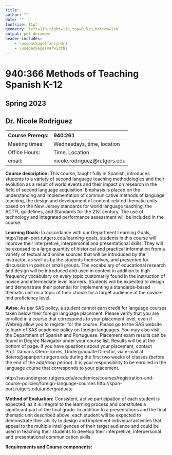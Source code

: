 ```yaml
---
title:
author: ""
date: ""
fontsize: 11pt
geometry: left=1in,right=1in,top=0.5in,bottom=1in
output: pdf_document
header-includes:
    - \usepackage{fancyhdr}
    - \usepackage{varwidth}
---
```


\pagestyle{fancyplain}
\lhead{}
\chead{\includegraphics[width=.3\textwidth]{RUheader.png}}
\rhead{}
\lfoot{}
\cfoot{\thepage}
\rfoot{}
\fancyheadoffset{0.5in}
\renewcommand{\headrulewidth}{0pt}

\phantom{.}

\vspace{.5in}

# 940:366 Methods of Teaching Spanish K-12
## Spring 2023
## Dr. Nicole Rodríguez

| Course Prereqs: | 940:261 |
| :-------------- | :------ |
| Meeting times:  | Wednesdays, time, location |
| Office Hours:   | Time, Location |
| email:          | nicole.rodriguez@rutgers.edu | 


**Course description:**
This course, taught fully in Spanish, introduces students to a variety of second language teaching methodologies and their evolution as a result of world events and their impact on research in the field of second language acquisition. 
Emphasis is placed on the understanding and implementation of communicative methods of language teaching, the design and development of content-related thematic units based on the New Jersey standards for world language teaching, the ACTFL guidelines, and Standards for the 21st century. 
The use of technology and integrated performance assessment will be included in the course.


**Learning Goals:**
In accordance with our Department Learning Goals, http://span-port.rutgers.edu/learning-goals, students in this course will improve their interpretive, interpersonal and presentational skills. 
They will be exposed to a large quantity of historical and practical information from a variety of textual and online sources that will be introduced by the instructor, as well as by the students themselves, and presented for discussion in pairs or small groups. 
The vocabulary of educational research and design will be introduced and used in context in addition to high frequency vocabulary on every topic customarily found in the instruction of novice and intermediate level learners. 
Students will be expected to design and demonstrate their potential for implementing a standards-based thematic unit on a topic of their choice for a target audience at the novice-mid proficiency level.

**Aviso**:
As per SAS policy, a student cannot earn credit for language courses taken 
below their foreign language placement. 
Please verify that you are enrolled in 
a course that corresponds to your placement level, even if Webreg allow you to 
register for the course. 
Please go to the SAS website to learn of SAS academic policy on foreign languages. 
You may also visit the Department of Spanish and Portuguese. 
Placement exam results can be found in Degree Navigator under your course 
list. 
Results will be at the bottom of page. 
If you have questions about your 
placement, contact Prof. Dámaris Otero-Torres, Undergraduate Director, via 
e-mail at dotero@spanport.rutgers.edu during the first two weeks of classes 
(before the end of the add/drop period). 
It is your responsibility to be enrolled in the language course that corresponds to your placement.

http://sasundergrad.rutgers.edu/academics/courses/registration-and-course-policies/foreign-language-courses
http://span-port.rutgers.edu/undergraduate

**Method of Evaluation:**
Consistent, active participation of each student is expected, as it is integral to the learning process and constitutes a significant part of the final grade. 
In addition to a presentations and the final thematic unit described above, each student will be expected to demonstrate their ability to design and implement individual activities that appeal to the multiple intelligences of their target audience and could be used in teaching their students to develop their interpretive, interpersonal and presentational communication skills.


**Requirements and Course components:**
